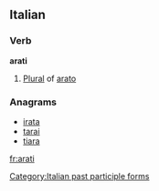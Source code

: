 ==Italian==

===Verb===
'''arati''' {{m}}

# [[plural|Plural]] of [[arato]]

===Anagrams===
* [[irata#Italian|irata]]
* [[tarai#Italian|tarai]]
* [[tiara#Italian|tiara]]

[[Category:Italian past participle forms]]

[[fr:arati]]